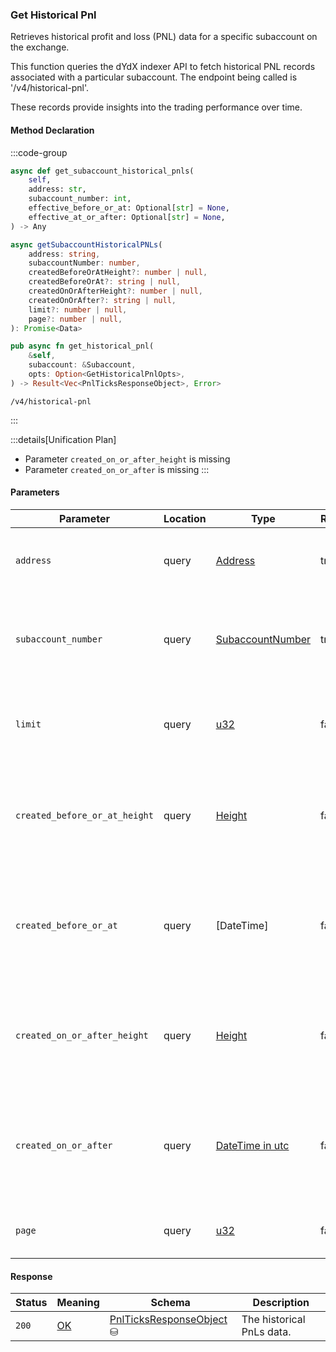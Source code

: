 ### Get Historical Pnl

Retrieves historical profit and loss (PNL) data for a specific subaccount on the exchange.

This function queries the dYdX indexer API to fetch historical PNL records
associated with a particular subaccount. The endpoint being called is '/v4/historical-pnl'.

These records provide insights into the trading performance over time.

#### Method Declaration

:::code-group

```python [Python]
async def get_subaccount_historical_pnls(
    self,
    address: str,
    subaccount_number: int,
    effective_before_or_at: Optional[str] = None,
    effective_at_or_after: Optional[str] = None,
) -> Any
```

```typescript [TypeScript]
async getSubaccountHistoricalPNLs(
    address: string,
    subaccountNumber: number,
    createdBeforeOrAtHeight?: number | null,
    createdBeforeOrAt?: string | null,
    createdOnOrAfterHeight?: number | null,
    createdOnOrAfter?: string | null,
    limit?: number | null,
    page?: number | null,
): Promise<Data>
```

```rust [Rust]
pub async fn get_historical_pnl(
    &self,
    subaccount: &Subaccount,
    opts: Option<GetHistoricalPnlOpts>,
) -> Result<Vec<PnlTicksResponseObject>, Error>
```

```url [API]
/v4/historical-pnl
```

:::

:::details[Unification Plan]
- Parameter `created_on_or_after_height` is missing
- Parameter `created_on_or_after` is missing
:::

#### Parameters

| Parameter                     | Location | Type               | Required   | Description                                                                                  |
| ----------------------------- | -------- | ------------------ | ---------- | -------------------------------------------------------------------------------------------- |
| `address`                     | query    | [Address]          | true       | The wallet address that owns the subaccount.                                                 |
| `subaccount_number`           | query    | [SubaccountNumber] | true       | The identifier for the specific subaccount within the wallet address.                        |
| `limit`                       | query    | [u32]              | false      | Maximum number of asset positions to return in the response.                                 |
| `created_before_or_at_height` | query    | [Height]           | false      | Restricts results to positions created at or before a specific blockchain height.            |
| `created_before_or_at`        | query    | [DateTime]         | false      | Restricts results to positions created at or before a specific timestamp (ISO 8601 format).  |
| `created_on_or_after_height`  | query    | [Height]           | false      | Restricts results to positions created on or after a specific blockchain height.             |
| `created_on_or_after`         | query    | [DateTime in utc]  | false      | Restricts results to positions created on or after a specific timestamp (ISO 8601 format).   |
| `page`                        | query    | [u32]              | false      | The page number for paginated results.                                                       |

#### Response

| Status | Meaning     | Schema                     | Description               |
| ------ | ----------- | -------------------------- | ------------------------- |
| `200`  | [OK]        | [PnlTicksResponseObject] ⛁ | The historical PnLs data. |

[Address]: /types/address
[SubaccountNumber]: /types/subaccount_number
[OK]: /types/ok
[PnlTicksResponseObject]: /types/pnl_ticks_response_object
[u32]: /types/u32
[Height]: /types/height
[DateTime in utc]: /types/date_time
